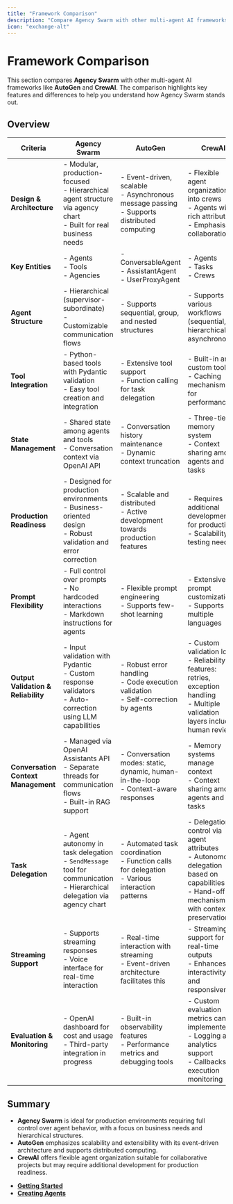 ```yaml
---
title: "Framework Comparison"
description: "Compare Agency Swarm with other multi-agent AI frameworks."
icon: "exchange-alt"
---
```


# Framework Comparison

This section compares **Agency Swarm** with other multi-agent AI frameworks like **AutoGen** and **CrewAI**. The comparison highlights key features and differences to help you understand how Agency Swarm stands out.

## Overview

| **Criteria**                     | **Agency Swarm**                                                                                                                                                     | **AutoGen**                                                                                                                            | **CrewAI**                                                                                                                                      |
| -------------------------------- | -------------------------------------------------------------------------------------------------------------------------------------------------------------------- | -------------------------------------------------------------------------------------------------------------------------------------- | ----------------------------------------------------------------------------------------------------------------------------------------------- |
| **Design & Architecture**        | - Modular, production-focused<br/>- Hierarchical agent structure via agency chart<br/>- Built for real business needs                                                 | - Event-driven, scalable<br/>- Asynchronous message passing<br/>- Supports distributed computing                                         | - Flexible agent organization into crews<br/>- Agents with rich attributes<br/>- Emphasis on collaboration                                        |
| **Key Entities**                 | - Agents<br/>- Tools<br/>- Agencies                                                                                                                                  | - ConversableAgent<br/>- AssistantAgent<br/>- UserProxyAgent                                                                              | - Agents<br/>- Tasks<br/>- Crews                                                                                                                  |
| **Agent Structure**              | - Hierarchical (supervisor-subordinate)<br/>- Customizable communication flows                                                                                        | - Supports sequential, group, and nested structures                                                                                        | - Supports various workflows (sequential, hierarchical, asynchronous)                                                                             |
| **Tool Integration**             | - Python-based tools with Pydantic validation<br/>- Easy tool creation and integration                                                                                | - Extensive tool support<br/>- Function calling for task delegation                                                                     | - Built-in and custom tools<br/>- Caching mechanisms for performance                                                                             |
| **State Management**             | - Shared state among agents and tools<br/>- Conversation context via OpenAI API                                                                                       | - Conversation history maintenance<br/>- Dynamic context truncation                                                                     | - Three-tier memory system<br/>- Context sharing among agents and tasks                                                                             |
| **Production Readiness**         | - Designed for production environments<br/>- Business-oriented design<br/>- Robust validation and error correction                                                     | - Scalable and distributed<br/>- Active development towards production features                                                         | - Requires additional development for production<br/>- Scalability testing needed                                                                |
| **Prompt Flexibility**           | - Full control over prompts<br/>- No hardcoded interactions<br/>- Markdown instructions for agents                                                                     | - Flexible prompt engineering<br/>- Supports few-shot learning                                                                          | - Extensive prompt customization<br/>- Supports multiple languages                                                                               |
| **Output Validation & Reliability** | - Input validation with Pydantic<br/>- Custom response validators<br/>- Auto-correction using LLM capabilities                                                  | - Robust error handling<br/>- Code execution validation<br/>- Self-correction by agents                                                   | - Custom validation logic<br/>- Reliability features: retries, exception handling<br/>- Multiple validation layers including human review         |
| **Conversation Context Management** | - Managed via OpenAI Assistants API<br/>- Separate threads for communication flows<br/>- Built-in RAG support                                                  | - Conversation modes: static, dynamic, human-in-the-loop<br/>- Context-aware responses                                                  | - Memory systems manage context<br/>- Context sharing among agents and tasks                                                                     |
| **Task Delegation**              | - Agent autonomy in task delegation<br/>- `SendMessage` tool for communication<br/>- Hierarchical delegation via agency chart                                         | - Automated task coordination<br/>- Function calls for delegation<br/>- Various interaction patterns                                      | - Delegation control via agent attributes<br/>- Autonomous delegation based on capabilities<br/>- Hand-off mechanisms with context preservation |
| **Streaming Support**            | - Supports streaming responses<br/>- Voice interface for real-time interaction                                                                                       | - Real-time interaction with streaming<br/>- Event-driven architecture facilitates this                                                 | - Streaming support for real-time outputs<br/>- Enhances interactivity and responsiveness                                                        |
| **Evaluation & Monitoring**      | - OpenAI dashboard for cost and usage<br/>- Third-party integration in progress                                                                                       | - Built-in observability features<br/>- Performance metrics and debugging tools                                                          | - Custom evaluation metrics can be implemented<br/>- Logging and analytics support<br/>- Callbacks for execution monitoring                       |

## Summary

- **Agency Swarm** is ideal for production environments requiring full control over agent behavior, with a focus on business needs and hierarchical structures.
- **AutoGen** emphasizes scalability and extensibility with its event-driven architecture and supports distributed computing.
- **CrewAI** offers flexible agent organization suitable for collaborative projects but may require additional development for production readiness.

<NextSteps>

- **[Getting Started](./installation.md)**
- **[Creating Agents](../how-to-guides/creating-agents.md)**

</NextSteps>
